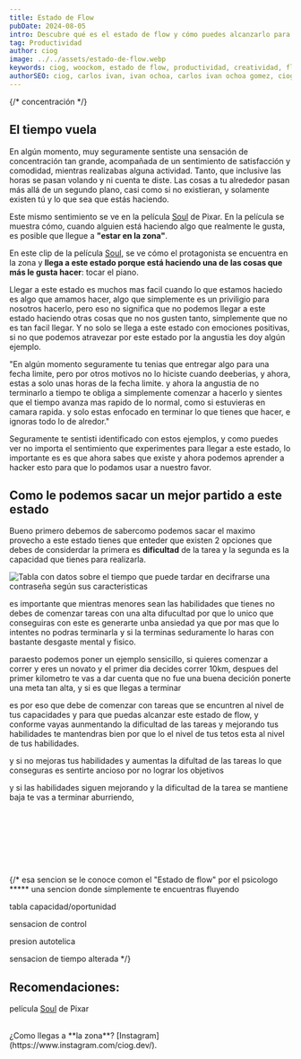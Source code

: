 ```yaml
---
title: Estado de Flow
pubDate: 2024-08-05
intro: Descubre qué es el estado de flow y cómo puedes alcanzarlo para ser mejor en tu productividad y creatividad.
tag: Productividad
author: ciog
image: ../../assets/estado-de-flow.webp
keywords: ciog, woockom, estado de flow, productividad, creatividad, flujo, trabajo, concentración, motivación, desempeño, rendimiento, culiacán
authorSEO: ciog, carlos ivan, ivan ochoa, carlos ivan ochoa gomez, ciog.dev
---
```






{/* concentración  */}

## El tiempo vuela


En algún momento, muy seguramente sentiste una sensación de concentración tan grande, acompañada de un sentimiento de satisfacción y comodidad, 
mientras realizabas alguna actividad. Tanto, que inclusive las horas se pasan volando y ni cuenta te diste. Las cosas a tu alrededor pasan más allá de un segundo plano, 
casi como si no existieran, y solamente existen tú y lo que sea que estás haciendo.


Este mismo sentimiento se ve en la película 
<a href="https://www.disneyplus.com/es-419/browse/entity-02a00d44-4607-4866-862f-9d260a8dbdca" target="_blank">Soul</a> de Pixar. En la película se muestra cómo, cuando 
alguien está haciendo algo que realmente le gusta, es posible que llegue a **"estar en la zona"**.

En este clip de la película 
<a href="https://www.disneyplus.com/es-419/browse/entity-02a00d44-4607-4866-862f-9d260a8dbdca" target="_blank">Soul</a>, se ve cómo el protagonista se encuentra en 
la zona y **llega a este estado porque está haciendo una de las cosas que más le gusta hacer**: tocar el piano.


<YoutubeVideo url="https://www.youtube.com/watch?v=pLVpJAVS27A"/>

Llegar a este estado es muchos mas facil cuando lo que estamos haciedo es algo que amamos hacer, algo que simplemente es un priviligio para nosotros hacerlo,
pero eso no significa que no podemos llegar a este estado haciendo otras cosas que no nos gusten tanto, simplemente que no es tan facil llegar.
Y no solo se llega a este estado con emociones positivas, si no que podemos atravezar por este estado por la angustia les doy algún ejemplo.

"En algún momento seguramente tu tenias que entregar algo para una fecha limite, pero por otros motivos no lo hiciste cuando deeberias, y ahora, estas a 
solo unas horas de la fecha limite. y ahora la angustia de no terminarlo a tiempo te obliga a simplemente comenzar a hacerlo y sientes que el tiempo 
avanza mas rapido de lo normal, como si estuvieras en camara rapida. y solo estas enfocado en terminar lo que tienes que hacer, e ignoras todo lo de alredor."

Seguramente te sentisti identificado con estos ejemplos, y como puedes ver no importa el sentimiento que experimentes para llegar a este estado, lo importante es
es que ahora sabes que existe y ahora podemos aprender a hacker esto para que lo podamos usar a nuestro favor.


## Como le podemos sacar un mejor partido a este estado

Bueno primero debemos de sabercomo podemos sacar el maximo provecho a este estado tienes que enteder que existen 2 opciones que debes de considerdar la primera es
**dificultad** de la tarea y la segunda es la capacidad que tienes para realizarla.

<Image src="https://res.cloudinary.com/dx7uimym1/image/upload/v1723079199/CIOG/Tabla-de-flow.png" width={500} height={500} alt="Tabla con datos sobre el tiempo que puede tardar en decifrarse una contraseña según sus caracteristicas"/>

es importante que mientras menores sean las habilidades que tienes no debes de comenzar tareas con una alta difucultad por que lo unico que conseguiras con este es
generarte unba ansiedad ya que por mas que lo intentes no podras terminarla  y si la terminas seduramente lo haras con bastante desgaste mental y fisico.

paraesto podemos poner un ejemplo sensicillo, si quieres comenzar a correr y eres un novato y el primer dia decides correr 10km, despues del primer kilometro 
te vas a dar cuenta que no fue una buena decición ponerte una meta tan alta, y si es que llegas a terminar



es por eso que debe de comenzar con tareas que se encuntren al nivel de tus capacidades y para que puedas alcanzar este estado de flow, y conforme vayas aunmentando
la dificultad de las tareas y mejorando tus habilidades te mantendras bien por que lo el nivel de tus tetos esta al nivel de tus habilidades.

y si no mejoras tus habilidades y aumentas la difultad de las tareas lo que conseguras es sentirte ancioso por no lograr  los objetivos 

y si las habilidades siguen mejorando y la dificultad de la tarea se mantiene baja te vas a terminar aburriendo,


<WorkInProgressBanner 
  client:load 
/>



<br/>
<br/>
<br/>
<br/>
<br/>
<br/>




{/* esa sencion se le conoce comon el "Estado de flow" por el psicologo *****
una sencion donde simplemente te encuentras fluyendo 






tabla capacidad/oportunidad


sensacion de control

presion autotelica

sensacion de tiempo alterada */}

## Recomendaciones:
película <a href="https://www.disneyplus.com/es-419/browse/entity-02a00d44-4607-4866-862f-9d260a8dbdca" target="_blank">Soul</a> de Pixar
<YoutubeVideo url="https://www.youtube.com/watch?v=3QIdlo4uIVg"/>

<br/>
¿Como llegas a **la zona**? [Instagram](https://www.instagram.com/ciog.dev/).